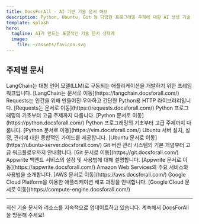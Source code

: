 ```yaml
---
title: DocsForAll - AI 기반 기술 문서 허브
description: Python, Ubuntu, Git 등 다양한 프로그래밍 주제에 대한 AI 생성 기술 문서를 제공하는 중앙 허브입니다.
template: splash
hero:
  tagline: AI가 만드는 포괄적인 기술 문서 생태계
  image:
    file: ~/assets/favicon.svg
---
```



## 주제별 문서

<CardGrid>
  <Card title="Langchain v0.2" icon="document">
    LangChain는 대형 언어 모델(LLM)로 구동되는 애플리케이션을 개발하기 위한 프레임워크입니다.
    [LangChain는 문서로 이동](https://langchain.docsforall.com/)
  </Card>
  <Card title="Python Requests" icon="seti:python">
    Requests는 인간을 위해 만들어진 우아하고 간단한 Python용 HTTP 라이브러리입니다.
    [Requests는 문서로 이동](https://requests.docsforall.com/)
  </Card>
  <Card title="Python 기초" icon="seti:python">
    Python 프로그래밍의 기초부터 고급 주제까지 다룹니다.
    [Python 문서로 이동](https://python.docsforall.com/)
  </Card>
  <Card title="Vim 배우기" icon="linux">
    Python 프로그래밍의 기초부터 고급 주제까지 다룹니다.
    [Python 문서로 이동](https://vim.docsforall.com/)
  </Card>
  <Card title="Ubuntu 서버 설정" icon="linux">
    Ubuntu 서버 설치, 설정, 관리에 대한 종합적인 가이드를 제공합니다.
    [Ubuntu 문서로 이동](https://ubuntu-server.docsforall.com/)
  </Card>
  <Card title="Git 사용법" icon="github">
    Git 버전 관리 시스템의 기본 개념부터 고급 워크플로우까지 안내합니다.
    [Git 문서로 이동](https://git.docsforall.com/)
  </Card>
  <Card title="Appwrite 시작하기" icon="document">
    Appwrite 백엔드 서비스의 설정 및 사용법에 대해 설명합니다.
    [Appwrite 문서로 이동](https://appwrite.docsforall.com/)
  </Card>
  <Card title="AWS 기초" icon="cloudflare">
    Amazon Web Services의 주요 서비스와 사용법을 소개합니다.
    [AWS 문서로 이동](https://aws.docsforall.com/)
  </Card>
  <Card title="Google Cloud 배포" icon="document">
    Google Cloud Platform을 이용한 애플리케이션 배포 과정을 안내합니다.
    [Google Cloud 문서로 이동](https://compute-engine.docsforall.com/)
  </Card>
</CardGrid>

---

최신 기술 문서와 리소스를 지속적으로 업데이트하고 있습니다. 계속해서 DocsForAll을 방문해 주세요!
